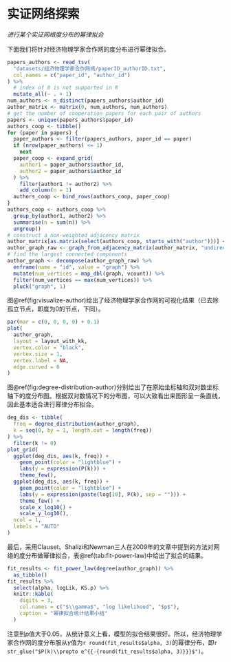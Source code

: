 # 实证网络探索

*进行某个实证网络度分布的幂律拟合*

下面我们将针对经济物理学家合作网的度分布进行幂律拟合。

```r
papers_authors <- read_tsv(
  "datasets/经济物理学家合作网络/paperID_authorID.txt",
  col_names = c("paper_id", "author_id")
) %>%
  # index of 0 is not supported in R
  mutate_all(~ . + 1)
num_authors <- n_distinct(papers_authors$author_id)
author_matrix <- matrix(0, num_authors, num_authors)
# get the number of cooperation papers for each pair of authors
papers <- unique(papers_authors$paper_id)
authors_coop <- tibble()
for (paper in papers) {
  paper_authors <- filter(papers_authors, paper_id == paper)
  if (nrow(paper_authors) <= 1)
    next
  paper_coop <- expand_grid(
    author1 = paper_authors$author_id,
    author2 = paper_authors$author_id
  ) %>%
    filter(author1 != author2) %>%
    add_column(n = 1)
  authors_coop <- bind_rows(authors_coop, paper_coop)
}
authors_coop <- authors_coop %>%
  group_by(author1, author2) %>%
  summarise(n = sum(n)) %>%
  ungroup()
# construct a non-weighted adjacency matrix
author_matrix[as.matrix(select(authors_coop, starts_with("author")))] <- 1
author_graph_raw <- graph_from_adjacency_matrix(author_matrix, "undirected")
# find the largest connected components
author_graph <- decompose(author_graph_raw) %>%
  enframe(name = "id", value = "graph") %>%
  mutate(num_vertices = map_dbl(graph, vcount)) %>%
  filter(num_vertices == max(num_vertices)) %>%
  pluck("graph", 1)
```

图\@ref(fig:visualize-author)给出了经济物理学家合作网的可视化结果（已去除孤立节点，即度为0的节点，下同）。

```r
par(mar = c(0, 0, 0, 0) + 0.1)
plot(
  author_graph,
  layout = layout_with_kk,
  vertex.color = "black",
  vertex.size = 1,
  vertex.label = NA,
  edge.curved = 0
)
```

图\@ref(fig:degree-distribution-author)分别给出了在原始坐标轴和双对数坐标轴下的度分布图。根据双对数情况下的分布图，可以大致看出来图形呈一条直线，因此基本适合进行幂律分布拟合。

```r
deg_dis <- tibble(
  freq = degree_distribution(author_graph),
  k = seq(0, by = 1, length.out = length(freq))
) %>%
  filter(k != 0)
plot_grid(
  ggplot(deg_dis, aes(k, freq)) +
    geom_point(color = "lightblue") +
    labs(y = expression(P(k))) +
    theme_few(),
  ggplot(deg_dis, aes(k, freq)) +
    geom_point(color = "lightblue") +
    labs(y = expression(paste(log[10], P(k), sep = ""))) +
    theme_few() +
    scale_x_log10() +
    scale_y_log10(),
  ncol = 1,
  labels = "AUTO"
)
```

最后，采用Clauset、Shalizi和Newman三人在2009年的文章中提到的方法对网络的度分布做幂律拟合，表\@ref(tab:fit-power-law)中给出了拟合的结果。

```r
fit_results <- fit_power_law(degree(author_graph)) %>%
  as_tibble()
fit_results %>%
  select(alpha, logLik, KS.p) %>%
  knitr::kable(
    digits = 3,
    col.names = c("$\\gamma$", "log likelihood", "$p$"),
    caption = "幂律拟合统计结果小结"
  )
```

注意到$p$值大于0.05，从统计意义上看，模型的拟合结果很好。所以，经济物理学家合作网的度分布服从$\gamma$值为`r round(fit_results$alpha, 3)`的幂律分布，即`r str_glue("$P(k)\\propto e^{{-{round(fit_results$alpha, 3)}}}$")`。
